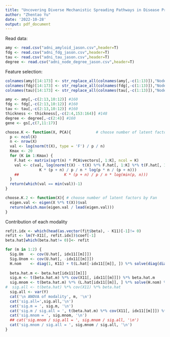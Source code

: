 ```yaml
---
title: "Uncovering Diverse Mechanistic Spreading Pathways in Disease Progression of Alzheimer's Disease"
author: "Zhentao Yu"
date: '2022-10-28'
output: pdf_document
---
```


Read data:
```r
amy <- read.csv("adni_amyloid_jason.csv",header=T)
fdg <- read.csv("adni_fdg_jason.csv",header=T)
tau <- read.csv("adni_tau_jason.csv",header=T)
degree <- read.csv("adni_node_degree_jason.csv",header=T)
```
Feature selection:
```r
colnames(amy)[14:173] <- str_replace_all(colnames(amy[,-c(1:13)]),"Node","Amyloid")
colnames(fdg)[14:173] <- str_replace_all(colnames(fdg[,-c(1:13)]),"Node","FDG")
colnames(tau)[14:173] <- str_replace_all(colnames(tau[,-c(1:13)]),"Node","Tau")

amy <- amy[,-c(2:13,10:12)] #160
fdg <- fdg[,-c(2:13,10:12)] #160
tau <- tau[,-c(2:13,10:12)] #160
thickness <- thickness[,-c(2:4,153:164)] #148
degree <- degree[,-c(2:4)] #160
gene <- gs[,c(7,11:17)]

choose.K <- function(X, PCA){           # choose number of latent factors by Bai and Ng (2002)
  p <- ncol(X)
  n <- nrow(X)
  val <- log(norm(t(X), type = 'F') / p / n)
  Kmax <- 20
  for (K in 1:Kmax) {
    F.hat <- matrix(sqrt(n) * PCA$vectors[, 1:K], ncol = K)
    val <- c(val, log(norm(t(X) - t(X) %*% F.hat[, 1:K] %*% t(F.hat[, 1:K]) / n, type = 'F') / p / n) +
               K * (p + n) / p / n * log(p * n / (p + n)))
    ##                    K * (p + n) / p / n * log(min(p, n)))
  }
  return(which(val == min(val))-1)
}

choose.K.2 <- function(X){ # choose number of latent factors by Fan
  eigen.val <- eigen(X %*% t(X))$val
  return(which.max(eigen.val / lead(eigen.val)))
}
```
Contribution of each modality
```r
refit.idx <- which(head(as.vector(fit$beta), - K11)[-1]!= 0)
refit <- lm(Y~X11[, refit.idx])$coef[-1]
beta.hat[which(beta.hat!= 0)]<- refit

for (m in 1:2) {
  Sig.Um   <- cov(U.hat[, idx11[[m]]])
  Sig.Unom <- cov(U.hat[, -idx11[[m]]])
  H.nom    <- diag(1, K11) + t(L.hat[-idx11[[m]], ]) %*% solve(diag(diag(Sig.Unom))) %*% L.hat[-idx11[[m]], ] # diag(Sig.Unom) f.s.
  
  beta.hat.m <- beta.hat[idx11[[m]]]
  sig.m <- t(beta.hat.m) %*% cov(X11[, idx11[[m]]]) %*% beta.hat.m
  sig.mnom <- t(beta.hat.m) %*% (L.hat[idx11[[m]], ] %*% solve(H.nom) %*% t(L.hat[idx11[[m]], ])  + Sig.Um) %*% beta.hat.m
#  sig.all <- t(beta.hat) %*% cov(X11) %*% beta.hat
  sig.all <- var(Y)
  cat('\n ANOVA of modality', m, '\n')
  cat('sig.all=',sig.all,'\n')
  cat('sig.m = ', sig.m, '\n')
  cat('sig.m / sig.all = ', t(beta.hat.m) %*% cov(X11[, idx11[[m]]]) %*% beta.hat.m / sig.all, '\n')
  cat('sig.mnom = ', sig.mnom, '\n')
  ## cat('sig.mnom / sig.all = ', sig.mnom / sig.all, '\n')
  cat('sig.mnom / sig.all = ', sig.mnom / sig.all, '\n')
}
```
